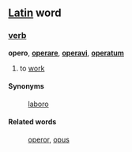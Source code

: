 ==[[Latin]] word==
===[[verb]]===
'''opero''', '''[[operare]]''', '''[[operavi]]''', '''[[operatum]]'''

# to [[work]]
====Synonyms====
: [[laboro]]
====Related words====
: [[operor]], [[opus]]